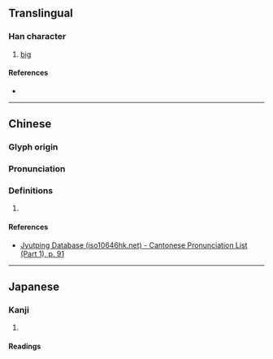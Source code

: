 {{character info/new}}
==Translingual==

===Han character===
{{Han char|rn=37|rad=大|as=08|sn=11|four=11431|canj=LYK|ids=⿱非大}}

# [[big]]

====References====
* {{Han ref|kx=0252.180|dkj=05943|dj=0514.140|hdz=10543.100|uh=595C|ud=22876|bh=D4CD|bd=54477}}

----

==Chinese==
{{zh-forms}}

===Glyph origin===
{{Han etym}}

===Pronunciation===
{{zh-pron
|m=fěi,fēi
|c=fei2
|mc=y
|oc=y
|cat=}}

===Definitions===
{{zh-hanzi}}

# {{rfdef|zh|sort=大08}}

====References====
* [http://www.iso10646hk.net/jp/document/download.jsp Jyutping Database (iso10646hk.net) - Cantonese Pronunciation List (Part 1), p. 91]

----

==Japanese==

===Kanji===
{{ja-kanji|grade=|rs=大08}}

# {{rfdef|ja|sort=大08}}

====Readings====
{{ja-readings
|on=ひ
|kun=おおき.い}}